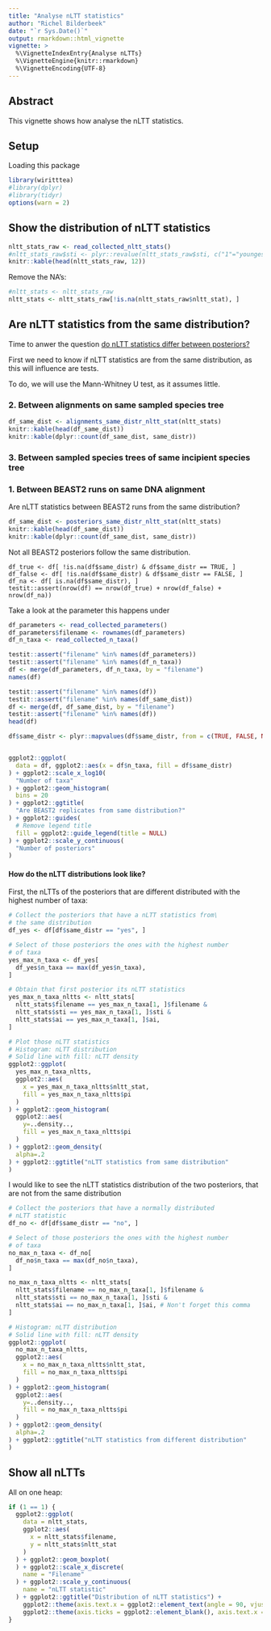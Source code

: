 ```yaml
---
title: "Analyse nLTT statistics"
author: "Richel Bilderbeek"
date: "`r Sys.Date()`"
output: rmarkdown::html_vignette
vignette: >
  %\VignetteIndexEntry{Analyse nLTTs}
  %\VignetteEngine{knitr::rmarkdown}
  %\VignetteEncoding{UTF-8}
---
```


## Abstract

This vignette shows how analyse the nLTT statistics.

## Setup

Loading this package

```r
library(wiritttea)
#library(dplyr)
#library(tidyr)
options(warn = 2)
```

## Show the distribution of nLTT statistics

```r
nltt_stats_raw <- read_collected_nltt_stats()
#nltt_stats_raw$sti <- plyr::revalue(nltt_stats_raw$sti, c("1"="youngest", "2"="oldest"))
knitr::kable(head(nltt_stats_raw, 12))
```

Remove the NA's:

```r
#nltt_stats <- nltt_stats_raw
nltt_stats <- nltt_stats_raw[!is.na(nltt_stats_raw$nltt_stat), ]
```

## Are nLTT statistics from the same distribution?

Time to anwer the question [do nLTT statistics differ between posteriors?](https://github.com/richelbilderbeek/wiritttea/issues/103)

First we need to know if nLTT statistics are from the
same distribution, as this will influence are tests.

To do, we will use the Mann-Whitney U test, as
it assumes little.


### 2. Between alignments on same sampled species tree

```r
df_same_dist <- alignments_same_distr_nltt_stat(nltt_stats)
knitr::kable(head(df_same_dist))
knitr::kable(dplyr::count(df_same_dist, same_distr))
```

### 3. Between sampled species trees of same incipient species tree


### 1. Between BEAST2 runs on same DNA alignment

Are nLTT statistics between BEAST2 runs from the same
distribution?

```r
df_same_dist <- posteriors_same_distr_nltt_stat(nltt_stats)
knitr::kable(head(df_same_dist))
knitr::kable(dplyr::count(df_same_dist, same_distr))
```

Not all BEAST2 posteriors follow the same distribution.

```
df_true <- df[ !is.na(df$same_distr) & df$same_distr == TRUE, ]
df_false <- df[ !is.na(df$same_distr) & df$same_distr == FALSE, ]
df_na <- df[ is.na(df$same_distr), ]
testit::assert(nrow(df) == nrow(df_true) + nrow(df_false) + nrow(df_na))
```

Take a look at the parameter this happens under

```r
df_parameters <- read_collected_parameters()
df_parameters$filename <- rownames(df_parameters)
df_n_taxa <- read_collected_n_taxa()

testit::assert("filename" %in% names(df_parameters))
testit::assert("filename" %in% names(df_n_taxa))
df <- merge(df_parameters, df_n_taxa, by = "filename")
names(df)

testit::assert("filename" %in% names(df))
testit::assert("filename" %in% names(df_same_dist))
df <- merge(df, df_same_dist, by = "filename")
testit::assert("filename" %in% names(df))
head(df)

df$same_distr <- plyr::mapvalues(df$same_distr, from = c(TRUE, FALSE, NA), to = c("yes", "no", "singular value"))


ggplot2::ggplot(
  data = df, ggplot2::aes(x = df$n_taxa, fill = df$same_distr)
) + ggplot2::scale_x_log10(
  "Number of taxa"
) + ggplot2::geom_histogram(
  bins = 20
) + ggplot2::ggtitle(
  "Are BEAST2 replicates from same distribution?"
) + ggplot2::guides(
  # Remove legend title
  fill = ggplot2::guide_legend(title = NULL) 
) + ggplot2::scale_y_continuous(
  "Number of posteriors"
)
```

#### How do the nLTT distributions look like?

First, the nLTTs of the posteriors that are different
distributed with the highest number of taxa:

```r
# Collect the posteriors that have a nLTT statistics from\
# the same distribution
df_yes <- df[df$same_distr == "yes", ]

# Select of those posteriors the ones with the highest number
# of taxa
yes_max_n_taxa <- df_yes[
  df_yes$n_taxa == max(df_yes$n_taxa), 
]

# Obtain that first posterior its nLTT statistics
yes_max_n_taxa_nltts <- nltt_stats[ 
  nltt_stats$filename == yes_max_n_taxa[1, ]$filename & 
  nltt_stats$sti == yes_max_n_taxa[1, ]$sti & 
  nltt_stats$ai == yes_max_n_taxa[1, ]$ai, 
]

# Plot those nLTT statistics
# Histogram: nLTT distribution
# Solid line with fill: nLTT density
ggplot2::ggplot(
  yes_max_n_taxa_nltts, 
  ggplot2::aes(
    x = yes_max_n_taxa_nltts$nltt_stat, 
    fill = yes_max_n_taxa_nltts$pi
  )
) + ggplot2::geom_histogram(
  ggplot2::aes(
    y=..density..,
    fill = yes_max_n_taxa_nltts$pi
  )
) + ggplot2::geom_density(
  alpha=.2
) + ggplot2::ggtitle("nLTT statistics from same distribution"
)
```

I would like to see the nLTT statistics distribution of the two posteriors,
that are not from the same distribution

```r
# Collect the posteriors that have a normally distributed
# nLTT statistic
df_no <- df[df$same_distr == "no", ]

# Select of those posteriors the ones with the highest number
# of taxa
no_max_n_taxa <- df_no[
  df_no$n_taxa == max(df_no$n_taxa), 
]

no_max_n_taxa_nltts <- nltt_stats[ 
  nltt_stats$filename == no_max_n_taxa[1, ]$filename & 
  nltt_stats$sti == no_max_n_taxa[1, ]$sti & 
  nltt_stats$ai == no_max_n_taxa[1, ]$ai, # Non't forget this comma
]

# Histogram: nLTT distribution
# Solid line with fill: nLTT density
ggplot2::ggplot(
  no_max_n_taxa_nltts, 
  ggplot2::aes(
    x = no_max_n_taxa_nltts$nltt_stat, 
    fill = no_max_n_taxa_nltts$pi
  )
) + ggplot2::geom_histogram(
  ggplot2::aes(
    y=..density..,
    fill = no_max_n_taxa_nltts$pi
  )
) + ggplot2::geom_density(
  alpha=.2
) + ggplot2::ggtitle("nLTT statistics from different distribution"
)
```

## Show all nLTTs

All on one heap:

```r
if (1 == 1) {
  ggplot2::ggplot(
    data = nltt_stats,
    ggplot2::aes(
      x = nltt_stats$filename,
      y = nltt_stats$nltt_stat
    )
  ) + ggplot2::geom_boxplot(
  ) + ggplot2::scale_x_discrete(
    name = "Filename"
  ) + ggplot2::scale_y_continuous(
    name = "nLTT statistic"
  ) + ggplot2::ggtitle("Distribution of nLTT statistics") + 
    ggplot2::theme(axis.text.x = ggplot2::element_text(angle = 90, vjust = 0.5)) + ggplot2::theme(legend.position="none") + 
    ggplot2::theme(axis.ticks = ggplot2::element_blank(), axis.text.x = ggplot2::element_blank())
}
```
